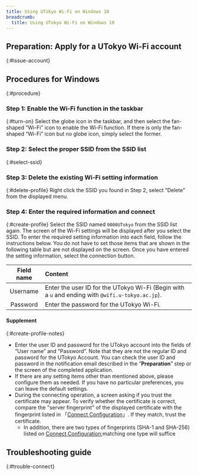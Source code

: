 ```yaml
---
title: Using UTokyo Wi-Fi on Windows 10
breadcrumb:
  title: Using UTokyo Wi-Fi on Windows 10
---
```



<Mfa100 />

<Intro kindOfTerminal="terminal of Windows 10" confirmedTerminal=""/>

## Preparation: Apply for a UTokyo Wi-Fi account
{:#issue-account}
<IssueAccount />

## Procedures for Windows
{:#procedure}
### Step 1: Enable the Wi-Fi function in the taskbar
{:#turn-on}
Select the globe icon in the taskbar, and then select the fan-shaped “Wi-Fi” icon to enable the Wi-Fi function.
If there is only the fan-shaped “Wi-Fi” icon but no globe icon, simply select the former.

### Step 2: Select the proper SSID from the SSID list
{:#select-ssid}
<SelectSsid userIdField="ユーザー名"/>

### Step 3: Delete the existing Wi-Fi setting information
{:#delete-profile}
<DeleteProfile userIdField="ユーザー名"/>
Right click the SSID you found in Step 2, select “Delete” from the displayed menu.

### Step 4: Enter the required information and connect
{:#create-profile}
Select the SSID named `0000UTokyo` from the SSID list again.
The screen of the Wi-Fi settings will be displayed after you select the SSID. To enter the required setting information into each field, follow the instructions below. You do not have to set those items that are shown in the following table but are not displayed on the screen. Once you have entered the setting information, select the connection button.

| Field name      | Content     |
| :-----------: | :------------------- |
| Username      | Enter the user ID for the UTokyo Wi-Fi (Begin with a `u` and ending with `@wifi.u-tokyo.ac.jp`). |
| Password      | Enter the password for the UTokyo Wi-Fi.      |

#### Supplement
{:#create-profile-notes}
* Enter the user ID and password for the UTokyo account into the fields of “User name” and “Password”. Note that they are not the regular ID and password for the UTokyo Account. You can check the user ID and password in the notification email described in the ”**Preparation**” step or the screen of the completed application.
* If there are any setting items other than mentioned above, please configure them as needed. If you have no particular preferences, you can leave the default settings.
* During the connecting operation, a screen asking if you trust the certificate may appear. To verify whether the certificate is correct, compare the "server fingerprint" of the displayed certificate with the fingerprint listed in 「[Connect Configuration](/utokyo_wifi/#connect-configuration)」. If they match, trust the certificate.
    * In addition, there are two types of fingerprints (SHA-1 and SHA-256) listed on [Connect Configuration](/utokyo_wifi/#connect-configuration);matching one type will suffice


## Troubleshooting guide 
{:#trouble-connect}
<TroubleConnect />
